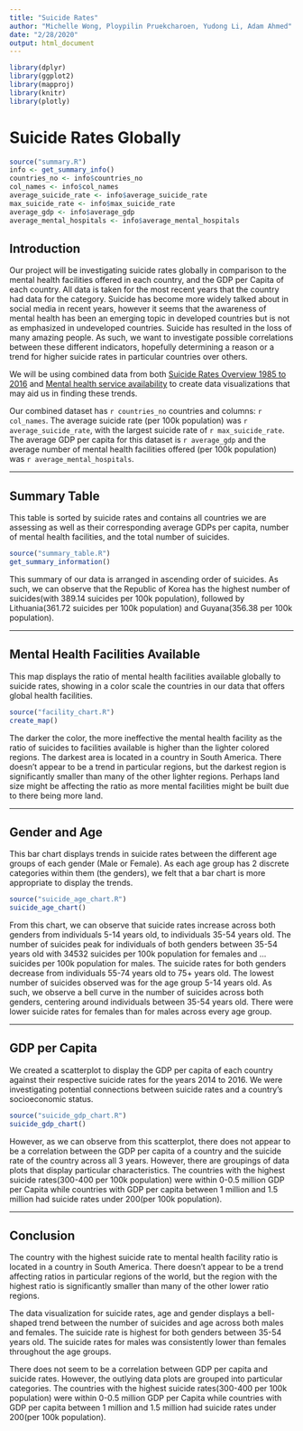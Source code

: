 ```yaml
---
title: "Suicide Rates"
author: "Michelle Wong, Ploypilin Pruekcharoen, Yudong Li, Adam Ahmed"
date: "2/28/2020"
output: html_document
---
```


```r
library(dplyr)
library(ggplot2)
library(mapproj)
library(knitr)
library(plotly)
```

# Suicide Rates Globally
```r
source("summary.R")
info <- get_summary_info()
countries_no <- info$countries_no
col_names <- info$col_names
average_suicide_rate <- info$average_suicide_rate
max_suicide_rate <- info$max_suicide_rate
average_gdp <- info$average_gdp
average_mental_hospitals <- info$average_mental_hospitals
```

## Introduction
Our project will be investigating suicide rates globally in comparison to the mental health facilities offered in each country, and the GDP per Capita of each country. All data is taken for the most recent years that the country had data for the category. Suicide has become more widely talked about in social media in recent years, however it seems that the awareness of mental health has been an emerging topic in developed countries but is not as emphasized in undeveloped countries. Suicide has resulted in the loss of many amazing people. As such, we want to investigate possible correlations between these different indicators, hopefully determining a reason or a trend for higher suicide rates in particular countries over others.

We will be using combined data from both [Suicide Rates Overview 1985 to 2016](https://www.kaggle.com/russellyates88/suicide-rates-overview-1985-to-2016) and [Mental health service availability](http://apps.who.int/gho/data/node.main.MHFAC?lang=en) to create data visualizations that may aid us in finding these trends. 

Our combined dataset has `r countries_no` countries and columns: `r col_names`. The average suicide rate (per 100k population) was `r  average_suicide_rate`, with the largest suicide rate of `r max_suicide_rate`. The average GDP per capita for this dataset is `r average_gdp` and the average number of mental health facilities offered (per 100k population) was `r average_mental_hospitals`.

---

## Summary Table

This table is sorted by suicide rates and contains all countries we are assessing as well as their corresponding average GDPs per capita, number of mental health facilities, and the total number of suicides.

``` r
source("summary_table.R")
get_summary_information()
```

This summary of our data is arranged in ascending order of suicides. As such, we can observe that the Republic of Korea has the highest number of suicides(with 389.14 suicides per 100k population), followed by Lithuania(361.72 suicides per 100k population) and Guyana(356.38 per 100k population).

---

## Mental Health Facilities Available

This map displays the ratio of mental health facilities available globally to suicide rates, showing in a color scale the countries in our data that offers global health facilities. 

```r
source("facility_chart.R")
create_map()
```

The darker the color, the more ineffective the mental health facility as the ratio of suicides to facilities available is higher than the lighter colored regions. The darkest area is located in a country in South America. There doesn't appear to be a trend in particular regions, but the darkest region is significantly smaller than many of the other lighter regions. Perhaps land size might be affecting the ratio as more mental facilities might be built due to there being more land.

---

## Gender and Age

This bar chart displays trends in suicide rates between the different age groups of each gender (Male or Female). As each age group has 2 discrete categories within them (the genders), we felt that a bar chart is more appropriate to display the trends.

``` r
source("suicide_age_chart.R")
suicide_age_chart()
```

From this chart, we can observe that suicide rates increase across both genders from individuals 5-14 years old, to individuals 35-54 years old. The number of suicides peak for individuals of both genders between 35-54 years old with 34532 suicides per 100k population for females and ... suicides per 100k population for males. The suicide rates for both genders decrease from individuals 55-74 years old to 75+ years old. The lowest number of suicides observed was for the age group 5-14 years old. As such, we observe a bell curve in the number of suicides across both genders, centering around individuals between 35-54 years old. There were lower suicide rates for females than for males across every age group.

---

## GDP per Capita

We created a scatterplot to display the GDP per capita of each country against their respective suicide rates for the years 2014 to 2016. We were investigating potential connections between suicide rates and a country's socioeconomic status.

``` r
source("suicide_gdp_chart.R")
suicide_gdp_chart()
```

However, as we can observe from this scatterplot, there does not appear to be a correlation between the GDP per capita of a country and the suicide rate of the country across all 3 years. However, there are groupings of data plots that display particular characteristics. The countries with the highest suicide rates(300-400 per 100k population) were within 0-0.5 million GDP per Capita while countries with GDP per capita between 1 million and 1.5 million had suicide rates under 200(per 100k population). 

---

## Conclusion
The country with the highest suicide rate to mental health facility ratio is located in a country in South America. There doesn't appear to be a trend affecting ratios in particular regions of the world, but the region with the highest ratio is significantly smaller than many of the other lower ratio regions. 

The data visualization for suicide rates, age and gender displays a bell-shaped trend between the number of suicides and age across both males and females. The suicide rate is highest for both genders between 35-54 years old. The suicide rates for males was consistently lower than females throughout the age groups.

There does not seem to be a correlation between GDP per capita and suicide rates. However, the outlying data plots are grouped into particular categories. The countries with the highest suicide rates(300-400 per 100k population) were within 0-0.5 million GDP per Capita while countries with GDP per capita between 1 million and 1.5 million had suicide rates under 200(per 100k population). 

